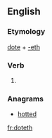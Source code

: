 ==English==

===Etymology===
[[dote]] + [[-eth]]

===Verb===
{{en-verb form}}

# {{en-archaic third-person singular of|dote}}

===Anagrams===
* [[hotted#English|hotted]]

[[fr:doteth]]